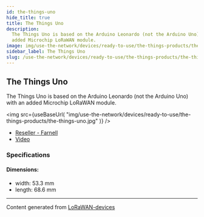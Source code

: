 ```yaml
---
id: the-things-uno
hide_title: true
title: The Things Uno
description:
  The Things Uno is based on the Arduino Leonardo (not the Arduino Uno) with an
  added Microchip LoRaWAN module.
image: img/use-the-network/devices/ready-to-use/the-things-products/the-things-uno.jpg
sidebar_label: The Things Uno
slug: /use-the-network/devices/ready-to-use/the-things-products/the-things-uno
---
```



## The Things Uno

The Things Uno is based on the Arduino Leonardo (not the Arduino Uno) with an
added Microchip LoRaWAN module.

<img
  src={useBaseUrl(
    "img/use-the-network/devices/ready-to-use/the-things-products/the-things-uno.jpg"
  )}
/>

- [Reseller - Farnell](https://de.farnell.com/the-things-network/ttn-un-868/the-things-uno-eu/dp/2675815)
- [Video](https://www.youtube.com/watch?v=28Fh5OF8ev0)

### Specifications

#### Dimensions:

- width: 53.3 mm
- length: 68.6 mm

---

Content generated from
[LoRaWAN-devices](https://github.com/TheThingsNetwork/lorawan-devices)
